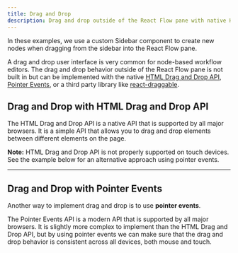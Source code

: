 ```yaml
---
title: Drag and Drop
description: Drag and drop outside of the React Flow pane with native HTML Drag and Drop API or react-draggable.
---
```



In these examples, we use a custom Sidebar component to create new nodes when
dragging from the sidebar into the React Flow pane.

A drag and drop user interface is very common for node-based workflow editors.
The drag and drop behavior outside of the React Flow pane is not built in but
can be implemented with the native [HTML Drag and Drop
API](https://developer.mozilla.org/en-US/docs/Web/API/HTML_Drag_and_Drop_API), 
[Pointer Events](https://developer.mozilla.org/en-US/docs/Web/API/Pointer_events),
or a third party library like
[react-draggable](https://github.com/react-grid-layout/react-draggable).

## Drag and Drop with HTML Drag and Drop API

The HTML Drag and Drop API is a native API that is supported by all major browsers.
It is a simple API that allows you to drag and drop elements between different
elements on the page.

**Note:** HTML Drag and Drop API is not properly supported on touch devices. 
See the example below for an alternative approach using pointer events.


<RemoteCodeViewer route="examples/interaction/drag-and-drop" framework="react" />


---

## Drag and Drop with Pointer Events

Another way to implement drag and drop is to use **pointer events**.

The Pointer Events API is a modern API that is supported by all major browsers.
It is slightly more complex to implement than the HTML Drag and Drop API, but by
using pointer events we can make sure that the drag and drop behavior is consistent across all devices, both mouse and touch.


<RemoteCodeViewer route="examples/interaction/drag-and-drop-custom" framework="react" />
